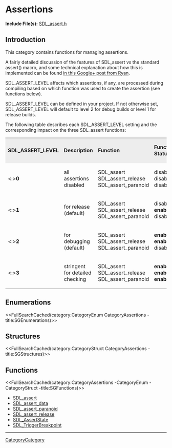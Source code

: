 = Assertions =

'''Include File(s):''' [https://github.com/libsdl-org/SDL/blob/SDL2/include/SDL_assert.h SDL_assert.h]


== Introduction ==
This category contains functions for managing assertions.

A fairly detailed discussion of the features of SDL_assert vs the standard assert() macro, and some technical explanation about how this is implemented can be found [http://web.archive.org/web/20190322035412/https://plus.google.com/103391075724026391227/posts/KzV6sLdALX7 in this Google+ post from Ryan].

SDL_ASSERT_LEVEL affects which assertions, if any, are processed during compiling based on which function was used to create the assertion (see functions below).

SDL_ASSERT_LEVEL can be defined in your project.  If not otherwise set, SDL_ASSERT_LEVEL will default to level 2 for debug builds or level 1 for release builds.  

The following table describes each SDL_ASSERT_LEVEL setting and the corresponding impact on the three SDL_assert functions:

<table>
<tr style="background-color:#EDEDED;">
<td>'''SDL_ASSERT_LEVEL'''</td>
<td>'''Description'''</td>
<td>'''Function'''</td>
<td>'''Function Status'''</td>
<tr>
</tr>
<td><:>'''0'''</td>
<td>all assertions disabled</td>
<td>SDL_assert<br/>SDL_assert_release<br/>SDL_assert_paranoid</td>
<td>disabled<br/>disabled<br/>disabled</td>
<tr>
</tr>
<td><:>'''1'''</td>
<td>for release (default)</td>
<td>SDL_assert<br/>SDL_assert_release<br/>SDL_assert_paranoid</td>
<td>disabled<br/>'''enabled'''<br/>disabled</td>
<tr>
</tr>
<td><:>'''2'''</td>
<td>for debugging (default)</td>
<td>SDL_assert<br/>SDL_assert_release<br/>SDL_assert_paranoid</td>
<td>'''enabled'''<br/>'''enabled'''<br/>disabled</td>
<tr>
</tr>
<td><:>'''3'''</td>
<td>stringent for detailed checking</td>
<td>SDL_assert<br/>SDL_assert_release<br/>SDL_assert_paranoid</td>
<td>'''enabled'''<br/>'''enabled'''<br/>'''enabled'''</td>
</tr>
</table>


== Enumerations ==
<<FullSearchCached(category:CategoryEnum CategoryAssertions -title:SGEnumerations)>>

== Structures ==
<<FullSearchCached(category:CategoryStruct CategoryAssertions -title:SGStructures)>>

== Functions ==
<<FullSearchCached(category:CategoryAssertions -CategoryEnum -CategoryStruct -title:SGFunctions)>>


<!-- BEGIN CATEGORY LIST -->
* [[SDL_assert]]
* [[SDL_assert_data]]
* [[SDL_assert_paranoid]]
* [[SDL_assert_release]]
* [[SDL_AssertState]]
* [[SDL_TriggerBreakpoint]]
<!-- END CATEGORY LIST -->
----
[[CategoryCategory]]
